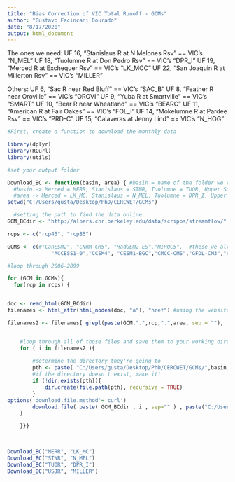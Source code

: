 ---
title: "Bias Correction of VIC Total Runoff - GCMs"
author: "Gustavo Facincani Dourado"
date: "8/17/2020"
output: html_document
---
The ones we need:
UF 16, "Stanislaus R at N Melones Rsv" == VIC's "N_MEL"
UF 18, "Tuolumne R at Don Pedro Rsv" == VIC's "DPR_I"
UF 19, "Merced R at Exchequer Rsv" == VIC's "LK_MCC"
UF 22, "San Joaquin R at Millerton Rsv" == VIC's "MILLER"

Others:
UF  6, "Sac R near Red Bluff" == VIC's "SAC_B"
UF  8, "Feather R near Oroville" == VIC's "OROVI"
UF  9, "Yuba R at Smartville" == VIC's "SMART"
UF 10, "Bear R near Wheatland" == VIC's "BEARC"
UF 11, "American R at Fair Oakes" == VIC's "FOL_I"
UF 14, "Mokelumne R at Pardee Rsv" == VIC's "PRD-C"
UF 15, "Calaveras at Jenny Lind" == VIC's "N_HOG"


```{r}
#First, create a function to download the monthly data

library(dplyr)
library(RCurl) 
library(utils)

#set your output folder

Download_BC <- function(basin, area) { #basin = name of the folder we're creating to save the data, and area = region from which we want the data
  #basin -> Merced = MERR, Stanislaus = STNR, Tuolumne = TUOR, Upper San Joaquin = USJR
  #area -> Merced = LK_MC, Stanislaus = N_MEL, Tuolumne = DPR_I, Upper San Joaquin = MILLER
setwd("C:/Users/gusta/Desktop/PhD/CERCWET/GCMs")

  #setting the path to find the data online
GCM_BCdir <- "http://albers.cnr.berkeley.edu/data/scripps/streamflow/"

rcps <- c("rcp45", "rcp85")

GCMs <- c(#"CanESM2", "CNRM-CM5", "HadGEM2-ES","MIROC5",  #these we already have
              "ACCESS1‐0","CCSM4", "CESM1-BGC","CMCC-CMS","GFDL-CM3","HadGEM2-CC")#all 10 GCMs

#loop through 2006-2099

for (GCM in GCMs){
  for(rcp in rcps) {


doc <- read_html(GCM_BCdir)
filenames <- html_attr(html_nodes(doc, "a"), "href") #using the website's structure to select the data we want in the available links

filenames2 <- filenames[ grepl(paste(GCM,".",rcp,".",area, sep = ""), filenames)] #selecting the GCMs and areas we want, so R downloads only what we'll use


	#loop through all of those files and save them to your working directory
	for ( i in filenames2 ){ 
	
		#determine the directory they're going to
		pth <- paste( "C:/Users/gusta/Desktop/PhD/CERCWET/GCMs/",basin,"/BC_Data_Berkeley/", sep="" )
		#if the directory doesn't exist, make it!
		if (!dir.exists(pth)){
			dir.create(file.path(pth), recursive = TRUE)
		}
options('download.file.method'='curl')
		download.file( paste( GCM_BCdir , i , sep="" ) , paste("C:/Users/gusta/Desktop/PhD/CERCWET/GCMs/",basin,"/BC_Data_Berkeley/", i, sep="" ) , mode="libcurl" )
	}	

    }}}
  
  

```


```{r}
Download_BC("MERR", "LK_MC")
Download_BC("STNR", "N_MEL")
Download_BC("TUOR", "DPR_I")
Download_BC("USJR", "MILLER")
```


